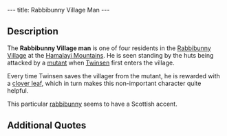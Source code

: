 ---
title: Rabbibunny Village Man
---

{{Infobox Character
 |image=Rabbibunny_villager_1.JPG
 |race=rabbibunny
 |gender=male
 |size=average
 |age=adult
 |magical=no
 |lba1=yes
 |lba2=
 |alignment=neutral
 |occupation=
 |requires=
 |amount=
 |fam1=
 |fam2=
 |planet=
 |island=
 |building=
}}

{{Quote
 |Thanks for your help. And, whatever you do, destroy the eggs if you are going in the factory! If you don't, new monsters will be produced and will come and attack the village.
 |character=Rabbibunny Village Man
 |island=Hamalayi Mountains
 |planet=twinsun
 |quoteid=300}}

==Description==

The '''Rabbibunny Village man''' is one of four residents in the [[Rabbibunny Village]] at the [[Hamalayi Mountains]]. He is seen standing by the huts being attacked by a [[mutant]] when [[Twinsen]] first enters the village.

Every time Twinsen saves the villager from the mutant, he is rewarded with a [[clover leaf]], which in turn makes this non-important character quite helpful.

This particular [[rabbibunny]] seems to have a Scottish accent.

==Additional Quotes==
{{Quote
 |Good day.
 |character=Rabbibunny Village Man
 |island=Hamalayi Mountains
 |planet=twinsun
 |quoteid=<!-- multiple quotes are a verbatim match -->}}

<!-- remove these category links when they're all automated by categorizers...
[[Category:Hamalayi Mountains inhabitants]] -->